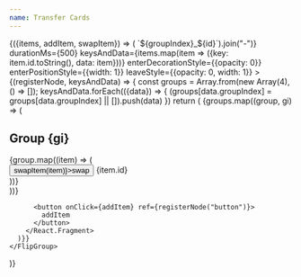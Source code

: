 ```yaml
---
name: Transfer Cards
---
```



<GroupManager groupCount={4} itemCount={15}>
  {({items, addItem, swapItem}) => (
    <FlipGroup
      noAnimationOnMount
      changeKey={items.map(({id, groupIndex}) => `${groupIndex}_${id}`).join("-")}
      durationMs={500}
      keysAndData={items.map(item => ({key: item.id.toString(), data: item}))}
      enterDecorationStyle={{opacity: 0}}
      enterPositionStyle={{width: 1}}
      leaveStyle={{opacity: 0, width: 1}}
    >
      {(registerNode, keysAndData) => {
        const groups = Array.from(new Array(4), () => []);
        keysAndData.forEach(({data}) => {
          (groups[data.groupIndex] = groups[data.groupIndex] || []).push(data)
        })
        return (
          <React.Fragment>
          {groups.map((group, gi) => (
            <div key={gi} ref={registerNode(`group_${gi}`, {scaleMode: "none"})}>
              <h2>Group {gi}</h2>
              <div style={{display: "flex", flexWrap: "wrap"}}>
                {group.map((item) => (
                  <div
                    key={item.id}
                    style={{
                      width: 200,
                      height: 50,
                      backgroundColor: `hsl(${item.id * 5}, 50%, 50%)`,
                      margin: "0 10px 20px",
                      opacity: 1,
                    }}
                    ref={registerNode(item.id, {
                      transitionProps: ["background-color", "opacity"],
                      parentFlipKey: `group_${gi}`
                    })}
                  >
                    <button onClick={() => swapItem(item)}>swap</button>
                    {item.id}
                  </div>
                ))}
              </div>
            </div>
          ))}

          <button onClick={addItem} ref={registerNode("button")}>
            addItem
          </button>
        </React.Fragment>
      )}}
    </FlipGroup>

)}

</GroupManager>
